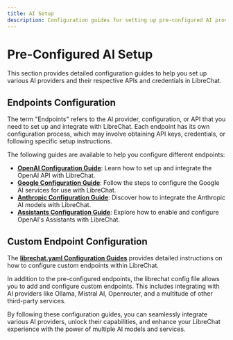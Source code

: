 ```yaml
---
title: AI Setup
description: Configuration guides for setting up pre-configured AI providers in LibreChat
---
```


# Pre-Configured AI Setup

This section provides detailed configuration guides to help you set up various AI providers and their respective APIs and credentials in LibreChat.

## Endpoints Configuration

The term "Endpoints" refers to the AI provider, configuration, or API that you need to set up and integrate with LibreChat. Each endpoint has its own configuration process, which may involve obtaining API keys, credentials, or following specific setup instructions.

The following guides are available to help you configure different endpoints:

- **[OpenAI Configuration Guide](/docs/configuration/pre_configured_ai/openai)**: Learn how to set up and integrate the OpenAI API with LibreChat.
- **[Google Configuration Guide](/docs/configuration/pre_configured_ai/google)**: Follow the steps to configure the Google AI services for use with LibreChat.
- **[Anthropic Configuration Guide](/docs/configuration/pre_configured_ai/anthropic)**: Discover how to integrate the Anthropic AI models with LibreChat.
- **[Assistants Configuration Guide](/docs/configuration/pre_configured_ai/assistants)**: Explore how to enable and configure OpenAI's Assistants with LibreChat.

## Custom Endpoint Configuration

The **[librechat.yaml Configuration Guides](/docs/configuration/librechat_yaml)** provides detailed instructions on how to configure custom endpoints within LibreChat.

In addition to the pre-configured endpoints, the librechat config file allows you to add and configure custom endpoints. This includes integrating with AI providers like Ollama, Mistral AI, Openrouter, and a multitude of other third-party services.

By following these configuration guides, you can seamlessly integrate various AI providers, unlock their capabilities, and enhance your LibreChat experience with the power of multiple AI models and services.